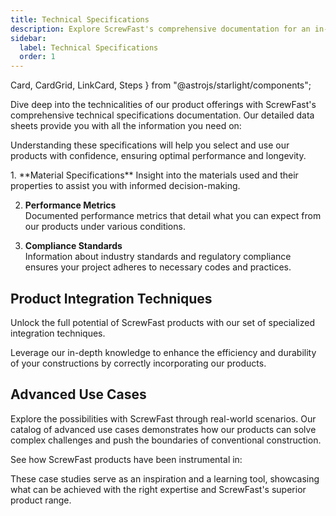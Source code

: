 ```yaml
---
title: Technical Specifications
description: Explore ScrewFast's comprehensive documentation for an in-depth look at our premium tools and construction services. 
sidebar:
  label: Technical Specifications
  order: 1
---
```

  Card,
  CardGrid,
  LinkCard,
  Steps
} from "@astrojs/starlight/components";

Dive deep into the technicalities of our product offerings with ScrewFast's comprehensive technical specifications documentation. Our detailed data sheets provide you with all the information you need on:

<CardGrid>
  <Card title="Material properties and grades" icon="star"></Card>
  <Card title="Mechanical strengths and tolerances" icon="star"></Card>
  <Card title="Environmental resilience and sustainability ratings" icon="star"></Card>
  <Card title="Compatibility and interoperability" icon="star"></Card>
</CardGrid>

Understanding these specifications will help you select and use our products with confidence, ensuring optimal performance and longevity.

<Steps>
1. **Material Specifications**  
Insight into the materials used and their properties to assist you with informed decision-making.

2. **Performance Metrics**  
Documented performance metrics that detail what you can expect from our products under various conditions.

3. **Compliance Standards**  
Information about industry standards and regulatory compliance ensures your project adheres to necessary codes and practices.
</Steps>

## Product Integration Techniques

Unlock the full potential of ScrewFast products with our set of specialized integration techniques. 

Leverage our in-depth knowledge to enhance the efficiency and durability of your constructions by correctly incorporating our products.

## Advanced Use Cases

Explore the possibilities with ScrewFast through real-world scenarios. Our catalog of advanced use cases demonstrates how our products can solve complex challenges and push the boundaries of conventional construction.

See how ScrewFast products have been instrumental in:

<CardGrid>
  <LinkCard title="Major infrastructure projects" href="/ja/guides/getting-started" />
  <LinkCard title="Innovative architectural accomplishments" href="/ja/guides/getting-started" />
  <LinkCard title="High-stress industrial applications" href="/ja/guides/getting-started" />
</CardGrid>

These case studies serve as an inspiration and a learning tool, showcasing what can be achieved with the right expertise and ScrewFast's superior product range.